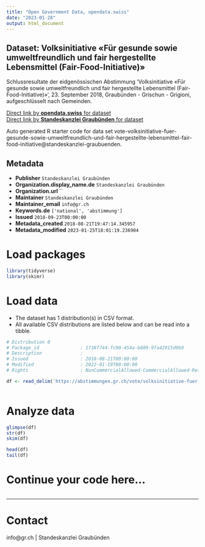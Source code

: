 ```yaml
---
title: "Open Government Data, opendata.swiss"
date: "2023-01-28"
output: html_document
---
```


## Dataset: Volksinitiative «Für gesunde sowie umweltfreundlich und fair hergestellte Lebensmittel (Fair-Food-Initiative)»

Schlussresultate der eidgenössischen Abstimmung 'Volksinitiative «Für gesunde sowie umweltfreundlich und fair hergestellte Lebensmittel (Fair-Food-Initiative)»', 23. September 2018, Graubünden - Grischun - Grigioni, aufgeschlüsselt nach Gemeinden.

[Direct link by **opendata.swiss** for dataset](https://opendata.swiss/de/dataset/volksinitiative-fur-gesunde-sowie-umweltfreundlich-und-fair-hergestellte-lebensmittel-fair-food)<br>
[Direct link by **Standeskanzlei Graubünden** for dataset](https://abstimmungen.gr.ch/vote/volksinitiative-fuer-gesunde-sowie-umweltfreundlich-und-fair-hergestellte-lebensmittel-fair-food-initiative/data)

Auto generated R starter code for data set vote-volksinitiative-fuer-gesunde-sowie-umweltfreundlich-und-fair-hergestellte-lebensmittel-fair-food-initiative@standeskanzlei-graubuenden.

## Metadata

- **Publisher** `Standeskanzlei Graubünden`
- **Organization.display_name.de** `Standeskanzlei Graubünden`
- **Organization.url** ``
- **Maintainer** `Standeskanzlei Graubünden`
- **Maintainer_email** `info@gr.ch`
- **Keywords.de** `['national', 'abstimmung']`
- **Issued** `2018-09-23T00:00:00`
- **Metadata_created** `2018-08-21T19:47:14.345957`
- **Metadata_modified** `2023-01-25T18:01:19.236904`


# Load packages

```r

library(tidyverse)
library(skimr)

```

# Load data

-   The dataset has 1 distribution(s) in CSV format.
-   All available CSV distributions are listed below and can be read into a tibble.

```r

# Distribution 0
# Package_id               : 1738f744-fc90-454a-b809-9fa42915d9b9
# Description              : 
# Issued                   : 2018-08-21T00:00:00
# Modified                 : 2022-01-19T00:00:00
# Rights                   : NonCommercialAllowed-CommercialAllowed-ReferenceRequired

df <- read_delim('https://abstimmungen.gr.ch/vote/volksinitiative-fuer-gesunde-sowie-umweltfreundlich-und-fair-hergestellte-lebensmittel-fair-food-initiative/data-csv')



```

# Analyze data

```r

glimpse(df)
str(df)
skim(df)

head(df)
tail(df)

```

# Continue your code here...

```r

```

------------------------------------------------------------------------

# Contact

info@gr.ch | Standeskanzlei Graubünden
